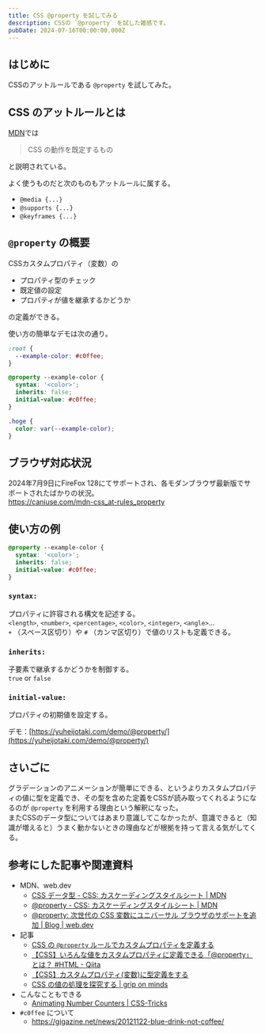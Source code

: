 ```yaml
---
title: CSS @property を試してみる
description: CSSの `@property` を試した雑感です。
pubDate: 2024-07-16T00:00:00.000Z
---
```


## はじめに

CSSのアットルールである `@property` を試してみた。

## CSS のアットルールとは

[MDN](https://developer.mozilla.org/ja/docs/Web/CSS/At-rule)では

> CSS の動作を既定するもの

と説明されている。

よく使うものだと次のものもアットルールに属する。

- `@media {...}`
- `@supports {...}`
- `@keyframes {...}`

## `@property` の概要

CSSカスタムプロパティ（変数）の

- プロパティ型のチェック
- 既定値の設定
- プロパティが値を継承するかどうか

の定義ができる。

使い方の簡単なデモは次の通り。

```css
:root {
  --example-color: #c0ffee;
}

@property --example-color {
  syntax: '<color>';
  inherits: false;
  initial-value: #c0ffee;
}

.hoge {
  color: var(--example-color);
}
```

## ブラウザ対応状況

2024年7月9日にFireFox 128にてサポートされ、各モダンブラウザ最新版でサポートされたばかりの状況。  
https://caniuse.com/mdn-css_at-rules_property

## 使い方の例

```css
@property --example-color {
  syntax: '<color>';
  inherits: false;
  initial-value: #c0ffee;
}
```

### `syntax:`

プロパティに許容される構文を記述する。  
`<length>`, `<number>`, `<percentage>`, `<color>`, `<integer>`, `<angle>`...  
`+` （スペース区切り）や `#` （カンマ区切り）で値のリストも定義できる。

### `inherits:`

子要素で継承するかどうかを制御する。  
`true` or `false`

### `initial-value:`

プロパティの初期値を設定する。

デモ：[https://yuheijotaki.com/demo/@property/](https://yuheijotaki.com/demo/@property/)

## さいごに

グラデーションのアニメーションが簡単にできる、というよりカスタムプロパティの値に型を定義でき、その型を含めた定義をCSSが読み取ってくれるようになるのが `@property` を利用する理由という解釈になった。  
またCSSのデータ型についてはあまり意識してこなかったが、意識できると（知識が増えると）うまく動かないときの理由などが根拠を持って言える気がしてくる。

## 参考にした記事や関連資料

- MDN、web.dev
  - [CSS データ型 - CSS: カスケーディングスタイルシート | MDN](https://developer.mozilla.org/ja/docs/Web/CSS/CSS_Types)
  - [@property - CSS: カスケーディングスタイルシート | MDN](https://developer.mozilla.org/ja/docs/Web/CSS/@property)
  - [@property: 次世代の CSS 変数にユニバーサル ブラウザのサポートを追加 | Blog | web.dev](https://web.dev/blog/at-property-baseline?hl=ja)
- 記事
  - [CSS の `@property` ルールでカスタムプロパティを定義する](https://azukiazusa.dev/blog/define-custom-properties-with-css-property-rule/)
  - [【CSS】いろんな値をカスタムプロパティに定義できる「@property」とは？ #HTML - Qiita](https://qiita.com/degudegu2510/items/91d29ae81dc740676a24)
  - [【CSS】カスタムプロパティ(変数)に型定義をする](https://zenn.dev/tentel/articles/e1c50d9a836ac4)
  - [CSS の値の処理を探究する | grip on minds](https://griponminds.jp/blog/css-value-processing/)
- こんなこともできる
  - [Animating Number Counters | CSS-Tricks](https://css-tricks.com/animating-number-counters/)
- `#c0ffee` について
  - https://gigazine.net/news/20121122-blue-drink-not-coffee/
